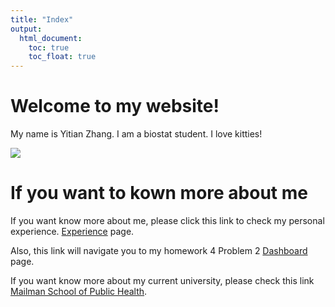 ```yaml
---
title: "Index"
output: 
  html_document:
    toc: true
    toc_float: true
---
```


# Welcome to my website!

My name is Yitian Zhang. I am a biostat student. I love kitties!

![](https://media.giphy.com/media/VIPdgcooFJHtC/giphy.gif)

# If you want to kown more about me

If you want know more about me, please click this link to check my personal experience. [Experience](experience.html) page. 

Also, this link will navigate you to my homework 4 Problem 2 [Dashboard](Dashboard.html) page. 

If you want know more about my current university, please check this link [Mailman School of Public Health](https://www.publichealth.columbia.edu/).

